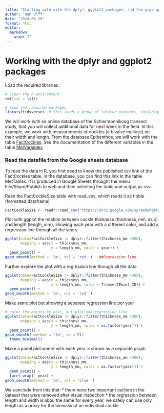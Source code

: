 ```yaml
---
title: "Starting with with the dplyr, ggplot2 packages, and the pipe operator |>"
author: "Han Olff"
date: "2024-08-29"
format: html
editor: 
  markdown: 
    wrap: 72
---
```


# Working with the dplyr and ggplot2 packages

Load the required libraries :

```r
# clear the R environment
rm(list = ls())

# load the required packages
library(tidyverse)  # this loads a group of related packages, including readr, dplyr and ggplot2
```

We will work with an online database of the Schiermonnikoog transect
study, that you will collect additional data for next week in the field.
In this example, we work with measurements of cockles (a bivalve
mollusc) on their width and length. From the database Epibenthos, we
will work with the table
[FactCockles](https://docs.google.com/spreadsheets/d/1E1vUWAHhse7fhjBf94Kiog3Rsj7IkMuFtP-BTQX2oI8/edit?gid=1538766002#gid=1538766002).
See the documentation of the different variables in the table
[MetVariables](https://docs.google.com/spreadsheets/d/1E1vUWAHhse7fhjBf94Kiog3Rsj7IkMuFtP-BTQX2oI8/edit?gid=1290622213#gid=1290622213)

### Read the datafile from the Google sheets database

To read the data in R, you first need to know the published csv link of
the FactCockles table. In the database, you can find this link in the
table MetTables. It is produced in Google Sheets throught the menu
File/Share/Publish to web and then selecting the table and output as
csv.

Read the FactCockleSize table with read_csv, which reads it as tibble
(formatted dataframe)

```r
FactCockleSize <- readr::read_csv("https://docs.google.com/spreadsheets/d/e/2PACX-1vSpormjGiM4uWMTIZYm9Upt5j1Ige_Wu9CrhGGdvjXwxmHP2R6S7JDyEmiGTn3fXihl5s5yBn_sdo8h/pub?gid=1538766002&single=true&output=csv")
```

Plot with ggplot the relation between cockle thickness (thickness_mm, as
x) and length (length_mm), showing each year with a different color, and
add a regression line through all the years

```r
ggplot(data=FactCockleSize |> dplyr::filter(thickness_mm <300), 
       mapping = aes(x = thickness_mm,
                     y = length_mm, color = year)) +
  geom_point() +
geom_smooth(method = 'lm', col = 'red' )   ##Regression line
```

Further explore the plot with a regression line through all the data

```r
ggplot(data=FactCockleSize |> dplyr::filter(thickness_mm <300), 
       mapping = aes(x = thickness_mm,
                     y = length_mm, color = TransectPoint_ID)) +
  geom_point() +
geom_smooth(method = 'lm', col = 'red' )
```

Make same plot but showing a separate regression line per year

```r
# color the points by year, but plot one regression line
ggplot(data=FactCockleSize |> dplyr::filter(thickness_mm <300), 
       mapping = aes(x = thickness_mm,
                     y = length_mm, color = as.factor(year))) +
  geom_point() +
geom_smooth( method = "lm", se = F)+
  theme_minimal()
```

Make a panel plot where with each year is shown as a separate graph

```r
ggplot(data=FactCockleSize |> dplyr::filter(thickness_mm <300), 
       mapping = aes(x = thickness_mm,
                     y = length_mm, color = as.factor(year))) +
  geom_point() +
  facet_wrap(~ year) +
geom_smooth(method = 'lm', col = 'blue' )
```

We conclude from this that: \* there were two important outliers in the
dataset that were removed after visual inspection \* the regression
between length and width is abou the same for every year, we safely can
use only length as a proxy for the biomass of an individual cockle
